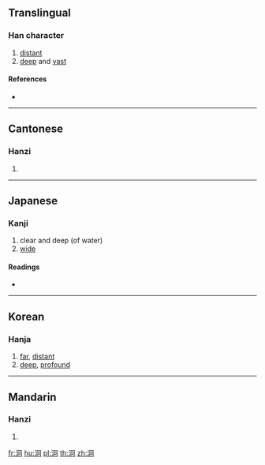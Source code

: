 ==Translingual==

===Han character===
{{Han char|rn=85|rad=水|as=05|sn=8|four=37120|canj=EBR}}

# [[distant]]
# [[deep]] and [[vast]]

====References====
* {{Han ref|kx=0615.030|dkj=17265|dj=1009.020|hdz=31586.050|uh=6CC2|ud=27842|bh=CCF9|bd=52473}}

----

==Cantonese==

===Hanzi===
{{yue-hanzi|jyut=|y=gwing2}}

# {{defn|lang=yue|sort=水05}}

----

==Japanese==

===Kanji===
{{ja-kanji|grade=|rs=水05}}

# clear and deep (of water)
# [[wide]]

====Readings====
* {{ja-readings|on=[[けい]] (kei), [[ぎょう]] (gyō)|kun=[[さむい]] (samui)}}

----

==Korean==

===Hanja===
{{ko-hanja|hangeul=형|eumhun=|rv=hyeong|mr=hyŏng|y=hyeng}}

# [[far]], [[distant]]
# [[deep]], [[profound]]

----

==Mandarin==

===Hanzi===
{{cmn-hanzi|pin=[[jiǒng]] ([[jiong3]])|wg=chiung<sup>3</sup>}}

# {{defn|lang=cmn|sort=水05}}

[[fr:泂]]
[[hu:泂]]
[[pl:泂]]
[[th:泂]]
[[zh:泂]]